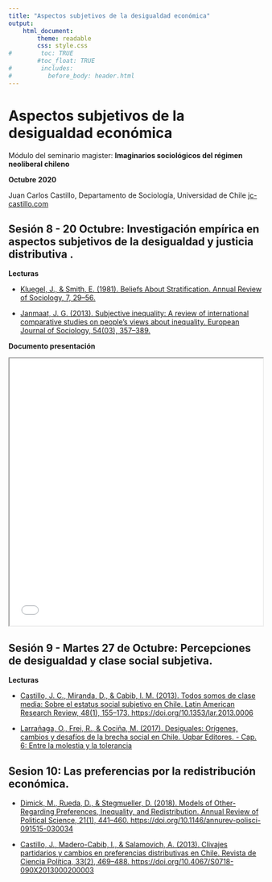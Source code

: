 ---
title: "Aspectos subjetivos de la desigualdad económica"
output:
    html_document:
        theme: readable
        css: style.css
#        toc: TRUE
        #toc_float: TRUE
#        includes:
#          before_body: header.html
---

# Aspectos subjetivos de la desigualdad económica

Módulo del seminario magister: **Imaginarios sociológicos del régimen neoliberal chileno** 

**Octubre 2020**

Juan Carlos Castillo, Departamento de Sociología, Universidad de Chile
[jc-castillo.com](https://juancarloscastillo.github.io)


## Sesión 8 - 20 Octubre: Investigación empírica en aspectos subjetivos de la desigualdad y justicia distributiva .


**Lecturas**

- [Kluegel, J., & Smith, E. (1981). Beliefs About Stratification. Annual Review of Sociology, 7, 29–56.](kluegel & smith 1981 beliefs about statification.pdf)

- [Janmaat, J. G. (2013). Subjective inequality: A review of international comparative studies on people’s views about inequality. European Journal of Sociology, 54(03), 357–389.](janmaat 2014 subjective inequality.pdf)


**Documento presentación**

<iframe src=sesion1/sesion8.html height="530" width=100% allowfullscreen="true">
</iframe>



## Sesión 9 - Martes 27 de Octubre: Percepciones de desigualdad y clase social subjetiva.

**Lecturas**

- [Castillo, J. C., Miranda, D., & Cabib, I. M. (2013). Todos somos de clase media: Sobre el estatus social subjetivo en Chile. Latin American Research Review, 48(1), 155–173. https://doi.org/10.1353/lar.2013.0006](castillo et al 2013 todos somos de clase media.pdf)

- [Larrañaga, O., Frei, R., & Cociña, M. (2017). Desiguales: Orígenes, cambios y desafíos de la brecha social en Chile. Uqbar Editores. - Cap. 6: Entre la molestia y la tolerancia](https://www.undp.org/content/dam/chile/docs/pobreza/undp_cl_pobreza-Libro-DESIGUALES-final.pdf)



## Sesion 10: Las preferencias por la redistribución económica.

- [Dimick, M., Rueda, D., & Stegmueller, D. (2018). Models of Other-Regarding Preferences, Inequality, and Redistribution. Annual Review of Political Science, 21(1), 441–460. https://doi.org/10.1146/annurev-polisci-091515-030034](Dimick, Rueda & Stegmueller 2018 preferences annual reviews.pdf)

- [Castillo, J., Madero-Cabib, I., & Salamovich, A. (2013). Clivajes partidarios y cambios en preferencias distributivas en Chile. Revista de Ciencia Política, 33(2), 469–488. https://doi.org/10.4067/S0718-090X2013000200003](https://scielo.conicyt.cl/pdf/revcipol/v33n2/art03.pdf)





